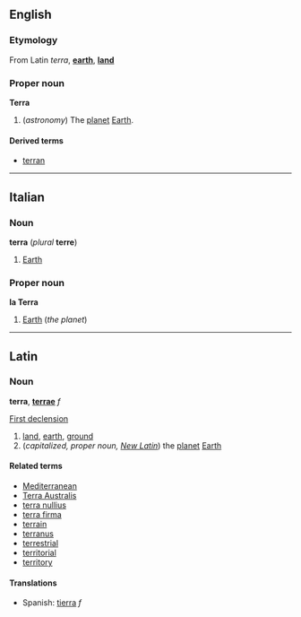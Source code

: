 ==English==
===Etymology===
From Latin ''terra'', '''[[earth]]''', '''[[land]]'''

===Proper noun===
'''Terra'''

# (''astronomy'') The [[planet]] [[Earth]].

====Derived terms====
*[[terran]]

----
==Italian==
===Noun===
'''terra''' (''plural'' '''terre''')

# [[Earth]]

===Proper noun===
'''la Terra'''

# [[Earth]] (''the planet'')

----
==Latin==
===Noun===
'''terra''', '''[[terrae]]''' ''f''

[[Wiktionary Appendix:Latin first declension|First declension]]

# [[land]], [[earth]], [[ground]]
# (''capitalized, proper noun, [[New Latin]]'') the [[planet]] [[Earth]]

====Related terms====
*[[Mediterranean]]
*[[Terra Australis]]<!-- possibly not always capitalised? -->
*[[terra nullius]]
*[[terra firma]]
*[[terrain]]
*[[terranus]]
*[[terrestrial]]
*[[territorial]]
*[[territory]]

====Translations====
*Spanish: [[tierra]] ''f''